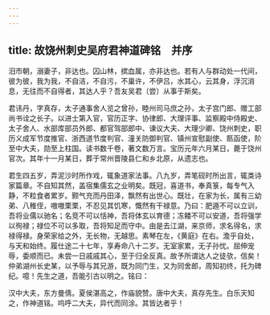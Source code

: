 ```yaml
---
---
---
```

title: 故饶州刺史吴府君神道碑铭　并序
---



汨市朝，溺妻子，非达也。囚山林，摈血属，亦非达也。若有人与群动处一代间，彼为彼，我为我，不自洁，不自污，不巢许，不伊吕，水其心，云其身，浮沉消息，无往而不自得者，其达人乎？吾友吴君〔尝〕从事于斯矣。

君讳丹，字真存，太子通事舍人览之曾孙，睦州司马庶之孙，太子宫门郎、赠工部尚书诠之长子。以进士第入官，官历正字、协律郎、大理评事、监察殿中侍殿史、太子舍人、水部库部员外郎、都官驾部郎中、谏议大夫、大理少卿、饶州刺史，职历义成军节度推官、浙西道节度判官、潼关防御判官、镇州宣慰副使、匦函使，阶至中大夫，勋至上柱国。读书数千卷，著文数万言。宝历元年六月某日，薨于饶州官次。其年十一月某日，葬于常州晋陵县仁和乡北原，从遗志也。

君生四五岁，弄泥沙时所作戏，辄象道家法事。八九岁，弄笔砚时所出言，辄类诗家篇章。不自知其然，盖宿集儒玄之业明矣。既冠，喜道书，奉真箓，每专气入静，不粒食者累岁。颢气充而丹田泽，飘然有出世心。既壮，在家为长，属有三幼弟、八稚侄，嗷嗷栗栗，不忍见其饥寒，慨然有干禄意。乃曰：肥遁不可以立训，吾将业儒以驰名；名竞不可以恬神，吾将体玄以育德；冻餧不可以安道，吾将强学以徇禄；禄位不可以多取，吾将知足而守中。由是去江湖，来京师，求名得名，求禄得禄。身荣家给之外，无长物，无越思。素琴在左，《黄庭》在右。澹乎自处，与天和始终。履仕途二十七年，享寿命八十二岁。无室家累，无子孙忧。屈伸宠辱，委顺而已。未尝一日戚戚其心，至于归全反真。故予所谓达人之徒欤，信矣！仲弟湖州长史某，以予辱与其兄游，既为同门生，又为同舍郎，周知初终，托为碑纪。噫！先生之道，吾能引古以明之。铭曰：

汉中大夫，东方曼倩。夏侯湛高之，作庙貌赞。唐中大夫，真存先生。白乐天知之，作神道铭。呜呼二大夫，异代而同涂。其皆达者乎！